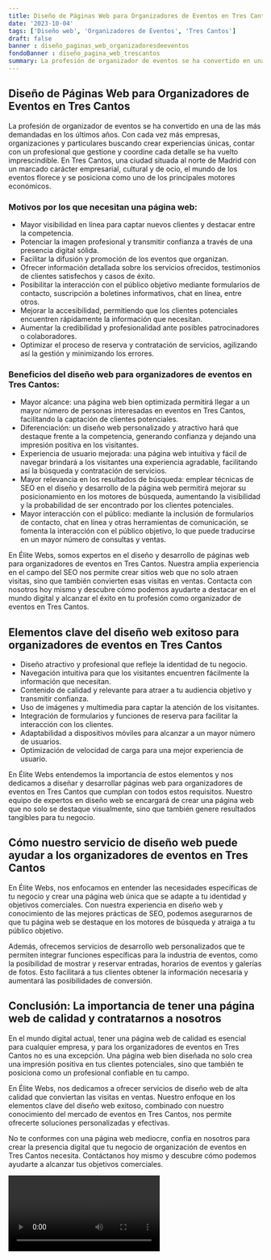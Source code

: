 ```yaml
---
title: Diseño de Páginas Web para Organizadores de Eventos en Tres Cantos
date: '2023-10-04'
tags: ['Diseño web', 'Organizadores de Eventos', 'Tres Cantos']
draft: false
banner : diseño_paginas_web_organizadoresdeeventos
fondoBanner : diseño_pagina_web_trescantos
summary: La profesión de organizador de eventos se ha convertido en una de las más demandadas en los últimos años. Con cada vez más empresas, organizaciones y particulares buscando crear experiencias únicas, contar con un profesional que gestione y coordine cada detalle se ha vuelto imprescindible. En Tres Cantos, una ciudad situada al norte de Madrid con un marcado carácter empresarial, cultural y de ocio, el mundo de los eventos florece y se posiciona como uno de los principales motores económicos.
---
```


## Diseño de Páginas Web para Organizadores de Eventos en Tres Cantos

La profesión de organizador de eventos se ha convertido en una de las más demandadas en los últimos años. Con cada vez más empresas, organizaciones y particulares buscando crear experiencias únicas, contar con un profesional que gestione y coordine cada detalle se ha vuelto imprescindible. En Tres Cantos, una ciudad situada al norte de Madrid con un marcado carácter empresarial, cultural y de ocio, el mundo de los eventos florece y se posiciona como uno de los principales motores económicos.

### Motivos por los que necesitan una página web:

- Mayor visibilidad en línea para captar nuevos clientes y destacar entre la competencia.
- Potenciar la imagen profesional y transmitir confianza a través de una presencia digital sólida.
- Facilitar la difusión y promoción de los eventos que organizan.
- Ofrecer información detallada sobre los servicios ofrecidos, testimonios de clientes satisfechos y casos de éxito.
- Posibilitar la interacción con el público objetivo mediante formularios de contacto, suscripción a boletines informativos, chat en línea, entre otros.
- Mejorar la accesibilidad, permitiendo que los clientes potenciales encuentren rápidamente la información que necesitan.
- Aumentar la credibilidad y profesionalidad ante posibles patrocinadores o colaboradores.
- Optimizar el proceso de reserva y contratación de servicios, agilizando así la gestión y minimizando los errores.

### Beneficios del diseño web para organizadores de eventos en Tres Cantos:

- Mayor alcance: una página web bien optimizada permitirá llegar a un mayor número de personas interesadas en eventos en Tres Cantos, facilitando la captación de clientes potenciales.
- Diferenciación: un diseño web personalizado y atractivo hará que destaque frente a la competencia, generando confianza y dejando una impresión positiva en los visitantes.
- Experiencia de usuario mejorada: una página web intuitiva y fácil de navegar brindará a los visitantes una experiencia agradable, facilitando así la búsqueda y contratación de servicios.
- Mayor relevancia en los resultados de búsqueda: emplear técnicas de SEO en el diseño y desarrollo de la página web permitirá mejorar su posicionamiento en los motores de búsqueda, aumentando la visibilidad y la probabilidad de ser encontrado por los clientes potenciales.
- Mayor interacción con el público: mediante la inclusión de formularios de contacto, chat en línea y otras herramientas de comunicación, se fomenta la interacción con el público objetivo, lo que puede traducirse en un mayor número de consultas y ventas.

En Élite Webs, somos expertos en el diseño y desarrollo de páginas web para organizadores de eventos en Tres Cantos. Nuestra amplia experiencia en el campo del SEO nos permite crear sitios web que no solo atraen visitas, sino que también convierten esas visitas en ventas. Contacta con nosotros hoy mismo y descubre cómo podemos ayudarte a destacar en el mundo digital y alcanzar el éxito en tu profesión como organizador de eventos en Tres Cantos.

<GifSeo />

<Cta />

## Elementos clave del diseño web exitoso para organizadores de eventos en Tres Cantos

- Diseño atractivo y profesional que refleje la identidad de tu negocio.
- Navegación intuitiva para que los visitantes encuentren fácilmente la información que necesitan.
- Contenido de calidad y relevante para atraer a tu audiencia objetivo y transmitir confianza.
- Uso de imágenes y multimedia para captar la atención de los visitantes.
- Integración de formularios y funciones de reserva para facilitar la interacción con los clientes.
- Adaptabilidad a dispositivos móviles para alcanzar a un mayor número de usuarios.
- Optimización de velocidad de carga para una mejor experiencia de usuario.

En Élite Webs entendemos la importancia de estos elementos y nos dedicamos a diseñar y desarrollar páginas web para organizadores de eventos en Tres Cantos que cumplan con todos estos requisitos. Nuestro equipo de expertos en diseño web se encargará de crear una página web que no solo se destaque visualmente, sino que también genere resultados tangibles para tu negocio.

## Cómo nuestro servicio de diseño web puede ayudar a los organizadores de eventos en Tres Cantos

En Élite Webs, nos enfocamos en entender las necesidades específicas de tu negocio y crear una página web única que se adapte a tu identidad y objetivos comerciales. Con nuestra experiencia en diseño web y conocimiento de las mejores prácticas de SEO, podemos asegurarnos de que tu página web se destaque en los motores de búsqueda y atraiga a tu público objetivo.

Además, ofrecemos servicios de desarrollo web personalizados que te permiten integrar funciones específicas para la industria de eventos, como la posibilidad de mostrar y reservar entradas, horarios de eventos y galerías de fotos. Esto facilitará a tus clientes obtener la información necesaria y aumentará las posibilidades de conversión.

## Conclusión: La importancia de tener una página web de calidad y contratarnos a nosotros

En el mundo digital actual, tener una página web de calidad es esencial para cualquier empresa, y para los organizadores de eventos en Tres Cantos no es una excepción. Una página web bien diseñada no solo crea una impresión positiva en tus clientes potenciales, sino que también te posiciona como un profesional confiable en tu campo.

En Élite Webs, nos dedicamos a ofrecer servicios de diseño web de alta calidad que conviertan las visitas en ventas. Nuestro enfoque en los elementos clave del diseño web exitoso, combinado con nuestro conocimiento del mercado de eventos en Tres Cantos, nos permite ofrecerte soluciones personalizadas y efectivas.

No te conformes con una página web mediocre, confía en nosotros para crear la presencia digital que tu negocio de organización de eventos en Tres Cantos necesita. Contáctanos hoy mismo y descubre cómo podemos ayudarte a alcanzar tus objetivos comerciales.

<Video />

<CtaBot job='Organizadores de Eventos' city='Tres Cantos'/>

<Gmaps query='Tres Cantos+españa+maps' />